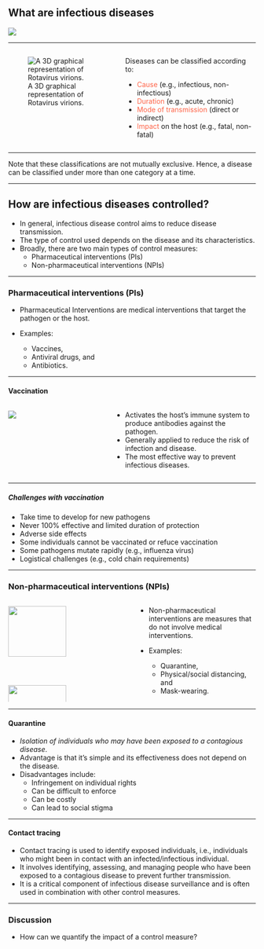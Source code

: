 ## What are infectious diseases

![](images/disease_definition.png){fig-cap="Definition of a disease according to the Merriam Webster dictionary" fig-align="center"}

------------------------------------------------------------------------

::: columns
::: {.column width="45%"}
![A 3D graphical representation of Rotavirus virions.](images/rotavirus.jpeg)
:::

::: {.column width="55%"}
Diseases can be classified according to:

-   [Cause]{style="color:tomato"} (e.g., infectious, non-infectious)
-   [Duration]{style="color:tomato"} (e.g., acute, chronic)
-   [Mode of transmission]{style="color:tomato"} (direct or indirect)
-   [Impact]{style="color:tomato"} on the host (e.g., fatal, non-fatal)
:::
:::

------------------------------------------------------------------------

Note that these classifications are not mutually exclusive. Hence, a disease can be classified under more than one category at a time.

------------------------------------------------------------------------

## How are infectious diseases controlled? {#sec-control-measures}

-   In general, infectious disease control aims to reduce disease transmission.
-   The type of control used depends on the disease and its characteristics.
-   Broadly, there are two main types of control measures:
    -   Pharmaceutical interventions (PIs)
    -   Non-pharmaceutical interventions (NPIs)

------------------------------------------------------------------------

### Pharmaceutical interventions (PIs)

-   Pharmaceutical Interventions are medical interventions that target the pathogen or the host.

-   Examples:

    -   Vaccines,
    -   Antiviral drugs, and
    -   Antibiotics.

------------------------------------------------------------------------

#### Vaccination {#sec-vaccination}

::: columns
::: {.column width="40%"}
![](images/vaccine.jpeg)
:::

::: {.column width="60%"}
-   Activates the host's immune system to produce antibodies against the pathogen.
-   Generally applied to reduce the risk of infection and disease.
-   The most effective way to prevent infectious diseases.
:::
:::

------------------------------------------------------------------------

##### Challenges with vaccination

-   Take time to develop for new pathogens
-   Never 100% effective and limited duration of protection
-   Adverse side effects
-   Some individuals cannot be vaccinated or refuce vaccination
-   Some pathogens mutate rapidly (e.g., influenza virus)
-   Logistical challenges (e.g., cold chain requirements)

------------------------------------------------------------------------

### Non-pharmaceutical interventions (NPIs) {#sec-npi}

::: columns
::: {.column width="50%"}
![](images/mask.jpeg){width="70%"}

![](images/screening.jpeg){width="70%"}
:::

::: {.column width="50%"}
-   Non-pharmaceutical interventions are measures that do not involve medical interventions.

-   Examples:

    -   Quarantine,
    -   Physical/social distancing, and
    -   Mask-wearing.
:::
:::

------------------------------------------------------------------------

#### Quarantine

-   *Isolation of individuals who may have been exposed to a contagious disease*.
-   Advantage is that it's simple and its effectiveness does not depend on the disease.
-   Disadvantages include:
    -   Infringement on individual rights
    -   Can be difficult to enforce
    -   Can be costly
    -   Can lead to social stigma

------------------------------------------------------------------------

#### Contact tracing

-   Contact tracing is used to identify exposed individuals, i.e., individuals who might been in contact with an infected/infectious individual.
-   It involves identifying, assessing, and managing people who have been exposed to a contagious disease to prevent further transmission.
-   It is a critical component of infectious disease surveillance and is often used in combination with other control measures.

------------------------------------------------------------------------

::: {.callout-caution collapse="true" icon="false"}
### Discussion

-   How can we quantify the impact of a control measure?
:::
